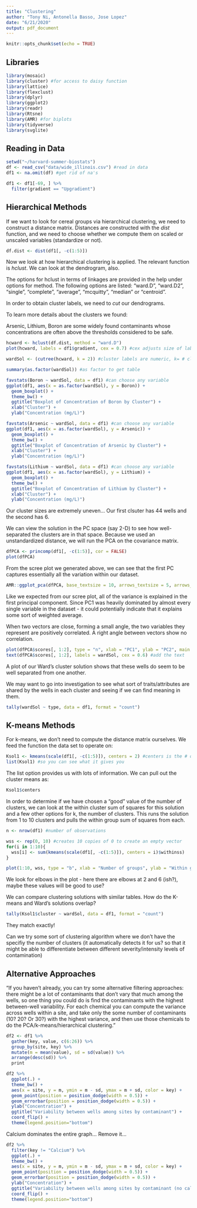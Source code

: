 ```yaml
---
title: "Clustering"
author: "Tony Ni, Antonella Basso, Jose Lopez"
date: "6/21/2020"
output: pdf_document
---
```


```r
knitr::opts_chunk$set(echo = TRUE)
```

## Libraries
```r
library(mosaic) 
library(cluster) #for access to daisy function
library(lattice)
library(flexclust)
library(dplyr)
library(ggplot2)
library(readr)
library(Rtsne)
library(AMR) #for biplots
library(tidyverse)
library(svglite)
```

## Reading in Data

```r
setwd("~/harvard-summer-biostats")
df <- read_csv("data/wide_illinois.csv") #read in data
df1 <- na.omit(df) #get rid of na's

df1 <- df1[-69, ] %>%
  filter(gradient == "Upgradient")
```

## Hierarchical Methods

If we want to look for cereal groups via hierarchical clustering, we need to construct a distance matrix. Distances are constructed with the *dist* function, and we need to choose whether we compute them on scaled or unscaled variables (standardize or not). 

```r
df.dist <- dist(df1[, -c(1:5)])
```

Now we look at how hierarchical clustering is applied. The relevant function is *hclust*.  We can look at the dendrogram, also.

The options for hclust in terms of linkages are provided in the help under options for method. The following options are listed: "ward.D", "ward.D2", "single", "complete", "average", "mcquitty", "median" or "centroid".

In order to obtain cluster labels, we need to *cut* our dendrograms.

To learn more details about the clusters we found:

Arsenic, Lithium, Boron are some widely found contaminants whose concentrations are often above the thresholds considered to be safe.

```r
hcward <- hclust(df.dist, method = "ward.D") 
plot(hcward, labels = df1$gradient, cex = 0.7) #cex adjusts size of label

wardSol <- (cutree(hcward, k = 2)) #cluster labels are numeric, k= # clusters

summary(as.factor(wardSol)) #as factor to get table

favstats(Boron ~ wardSol, data = df1) #can choose any variable
ggplot(df1, aes(x = as.factor(wardSol), y = Boron)) + 
  geom_boxplot() +
  theme_bw() +
  ggtitle("Boxplot of Concentration of Boron by Cluster") +
  xlab("Cluster") +
  ylab("Concentration (mg/L)")

favstats(Arsenic ~ wardSol, data = df1) #can choose any variable
ggplot(df1, aes(x = as.factor(wardSol), y = Arsenic)) + 
  geom_boxplot() +
  theme_bw() +
  ggtitle("Boxplot of Concentration of Arsenic by Cluster") +
  xlab("Cluster") +
  ylab("Concentration (mg/L)")

favstats(Lithium ~ wardSol, data = df1) #can choose any variable
ggplot(df1, aes(x = as.factor(wardSol), y = Lithium)) + 
  geom_boxplot() +
  theme_bw() +
  ggtitle("Boxplot of Concentration of Lithium by Cluster") +
  xlab("Cluster") +
  ylab("Concentration (mg/L)")
```

Our cluster sizes are extremely uneven... Our first clsuter has 44 wells and the second has 6.

We can view the solution in the PC space (say 2-D) to see how well-separated the clusters are in that space. Because we used an unstandardized distance, we will run the PCA on the covariance matrix.

```r
dfPCA <- princomp(df1[, -c(1:5)], cor = FALSE)
plot(dfPCA)
```

From the scree plot we generated above, we can see that the first PC captures essentially all the variation within our dataset.

```r
AMR::ggplot_pca(dfPCA, base_textsize = 10, arrows_textsize = 5, arrows_alpha = 0.7)
```

Like we expected from our scree plot, all of the variance is explained in the first principal component. Since PC1 was heavily dominated by almost every single variable in the dataset - it could potentially indicate that it explains some sort of weighted average. 

When two vectors are close, forming a small angle, the two variables they represent are positively correlated. A right angle between vectors show no correlation.

```r
plot(dfPCA$scores[, 1:2], type = "n", xlab = "PC1", ylab = "PC2", main = "Ward's cluster solution") #blank!
text(dfPCA$scores[, 1:2], labels = wardSol, cex = 0.6) #add the text
```

A plot of our Ward's cluster solution shows that these wells do seem to be well separated from one another.

We may want to go into investigation to see what sort of traits/attributes are shared by the wells in each cluster and seeing if we can find meaning in them.

```r
tally(wardSol ~ type, data = df1, format = "count")
```


## K-means Methods

For k-means, we don't need to compute the distance matrix ourselves. We feed the function the data set to operate on:

```r
Ksol1 <- kmeans(scale(df1[, -c(1:5)]), centers = 2) #centers is the # of clusters desired
list(Ksol1) #so you can see what it gives you
```

The list option provides us with lots of information. We can pull out the cluster means as:

```r
Ksol1$centers
```

In order to determine if we have chosen a "good" value of the number of clusters, we can look at the within cluster sum of squares for this solution and a few other options for k, the number of clusters. This runs the solution from 1 to 10 clusters and pulls the within group sum of squares from each. 

```r
n <- nrow(df1) #number of observations

wss <- rep(0, 10) #creates 10 copies of 0 to create an empty vector
for(i in 1:10){
  wss[i] <- sum(kmeans(scale(df1[, -c(1:5)]), centers = i)$withinss)
} 

plot(1:10, wss, type = "b", xlab = "Number of groups", ylab = "Within groups sum of squares")
```

We look for elbows in the plot - here there are elbows at 2 and 6 (ish?), maybe these values will be good to use? 

We can compare clustering solutions with similar tables. How do the K-means and Ward's solutions overlap?

```r
tally(Ksol1$cluster ~ wardSol, data = df1, format = "count")
```

They match exactly!

Can we try some sort of clustering algorithm where we don't have the specifiy the number of clusters (it automatically detects it for us? so that it might be able to differentiate between different severity/intensity levels of contamination)

## Alternative Approaches

"If you haven’t already, you can try some alternative filtering approaches: there might be a lot of contaminants that don’t vary that much among the wells, so one thing you could do is find the contaminants with the highest between-well variability. For each chemical you can compute the variance across wells within a site, and take only the some number of contaminants (10? 20? Or 30?) with the highest variance, and then use those chemicals to do the PCA/k-means/hierarchical clustering."

```r
df2 <- df1 %>%
  gather(key, value, c(6:26)) %>% 
  group_by(site, key) %>%
  mutate(m = mean(value), sd = sd(value)) %>%
  arrange(desc(sd)) %>%
  print

df2 %>%
  ggplot(.) + 
  theme_bw() + 
  aes(x = site, y = m, ymin = m - sd, ymax = m + sd, color = key) + 
  geom_point(position = position_dodge(width = 0.5)) + 
  geom_errorbar(position = position_dodge(width = 0.5)) + 
  ylab("Concentration") +
  ggtitle("Variability between wells among sites by contaminant") +
  coord_flip() + 
  theme(legend.position="bottom")
```

Calcium dominates the entire graph... Remove it...

```r
df2 %>%
  filter(key != "Calcium") %>%
  ggplot(.) + 
  theme_bw() + 
  aes(x = site, y = m, ymin = m - sd, ymax = m + sd, color = key) + 
  geom_point(position = position_dodge(width = 0.5)) + 
  geom_errorbar(position = position_dodge(width = 0.5)) + 
  ylab("Concentration") +
  ggtitle("Variability between wells among sites by contaminant (no calcium)") +
  coord_flip() + 
  theme(legend.position="bottom")
```
